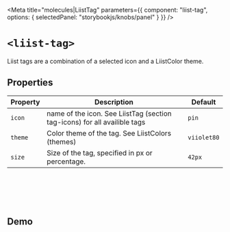 
<Meta
  title="molecules|LiistTag"
  parameters={{
    component: "liist-tag",
    options: { selectedPanel: "storybookjs/knobs/panel" }
  }}
/>

# `<liist-tag>`

Liist tags are a combination of a selected icon and a LiistColor theme.

## Properties

| Property | Description            | Default     |
| -------- | ---------------------- | ----------- |
| `icon`   | name of the icon. See LiistTag (section tag-icons) for all availible tags | `pin` |
| `theme`  | Color theme of the tag. See LiistColors (themes) | `viiolet80` |
| `size`   | Size of the tag, specified in px or percentage. | `42px` |

<br></br>
<br></br>

## Demo
<Preview>
  <liist-tag icon="pin" theme="viiolet20"></liist-tag>
  <liist-tag icon="pin" theme="sunii"></liist-tag>
  <liist-tag icon="pin" theme="viiolet80b"></liist-tag>
  <liist-tag icon="pin" theme="viiolet80"></liist-tag>
  <liist-tag icon="pin" theme="piink"></liist-tag>
  <liist-tag icon="pin" theme="grasii"></liist-tag>
  <liist-tag icon="pin" theme="hotii"></liist-tag>
  <liist-tag icon="pin" theme="viiolet"></liist-tag>
</Preview>

<Preview>
  <liist-tag icon="heart" theme="viiolet20"></liist-tag>
  <liist-tag icon="heart" theme="sunii"></liist-tag>
  <liist-tag icon="heart" theme="viiolet80b"></liist-tag>
  <liist-tag icon="heart" theme="viiolet80"></liist-tag>
  <liist-tag icon="heart" theme="piink"></liist-tag>
  <liist-tag icon="heart" theme="grasii"></liist-tag>
  <liist-tag icon="heart" theme="hotii"></liist-tag>
  <liist-tag icon="heart" theme="viiolet"></liist-tag>
</Preview>

<Preview>
  <liist-tag icon="tasty" theme="viiolet20"></liist-tag>
  <liist-tag icon="tasty" theme="sunii"></liist-tag>
  <liist-tag icon="tasty" theme="viiolet80b"></liist-tag>
  <liist-tag icon="tasty" theme="viiolet80"></liist-tag>
  <liist-tag icon="tasty" theme="piink"></liist-tag>
  <liist-tag icon="tasty" theme="grasii"></liist-tag>
  <liist-tag icon="tasty" theme="hotii"></liist-tag>
  <liist-tag icon="tasty" theme="viiolet"></liist-tag>
</Preview>

<Preview>
  <liist-tag icon="flag" theme="viiolet20"></liist-tag>
  <liist-tag icon="flag" theme="sunii"></liist-tag>
  <liist-tag icon="flag" theme="viiolet80b"></liist-tag>
  <liist-tag icon="flag" theme="viiolet80"></liist-tag>
  <liist-tag icon="flag" theme="piink"></liist-tag>
  <liist-tag icon="flag" theme="grasii"></liist-tag>
  <liist-tag icon="flag" theme="hotii"></liist-tag>
  <liist-tag icon="flag" theme="viiolet"></liist-tag>
</Preview>

<Preview>
  <liist-tag icon="remember" theme="viiolet20"></liist-tag>
  <liist-tag icon="remember" theme="sunii"></liist-tag>
  <liist-tag icon="remember" theme="viiolet80b"></liist-tag>
  <liist-tag icon="remember" theme="viiolet80"></liist-tag>
  <liist-tag icon="remember" theme="piink"></liist-tag>
  <liist-tag icon="remember" theme="grasii"></liist-tag>
  <liist-tag icon="remember" theme="hotii"></liist-tag>
  <liist-tag icon="remember" theme="viiolet"></liist-tag>
</Preview>
